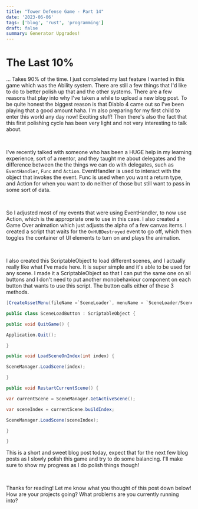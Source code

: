 ```yaml
---
title: "Tower Defense Game - Part 14"
date: '2023-06-06'
tags: ['blog', 'rust', 'programming']
draft: false
summary: Generator Upgrades!
---
```


# **The Last 10%**

... Takes 90% of the time. I just completed my last feature I wanted in this game which was the Ability system. There are still a few things that I'd like to do to better polish up that and the other systems. There are a few reasons that play into why I've taken a while to upload a new blog post. To be quite honest the biggest reason is that Diablo 4 came out so I've been playing that a good amount haha. I'm also preparing for my first child to enter this world any day now! Exciting stuff! Then there's also the fact that this first polishing cycle has been very light and not very interesting to talk about.

‍

I've recently talked with someone who has been a HUGE help in my learning experience, sort of a mentor, and they taught me about delegates and the difference between the the things we can do with delegates, such as `EventHandler`, `Func` and `Action`. EventHandler is used to interact with the object that invokes the event. Func is used when you want a return type, and Action for when you want to do neither of those but still want to pass in some sort of data.

‍

So I adjusted most of my events that were using EventHandler, to now use Action, which is the appropriate one to use in this case. I also created a Game Over animation which just adjusts the alpha of a few canvas items. I created a script that waits for the `OnHUBDestroyed` event to go off, which then toggles the container of UI elements to turn on and plays the animation.

‍

I also created this ScriptableObject to load different scenes, and I actually really like what I've made here. It is super simple and it's able to be used for any scene. I made it a ScriptableObject so that I can put the same one on all buttons and I don't need to put another monobehaviour component on each button that wants to use this script. The button calls either of these 3 methods.

```csharp
[CreateAssetMenu(fileName =`SceneLoader`, menuName = `SceneLoader/SceneLoader`)]

public class SceneLoadButton : ScriptableObject {

public void QuitGame() {

Application.Quit();

}

public void LoadSceneOnIndex(int index) {

SceneManager.LoadScene(index);

}

public void RestartCurrentScene() {

var currentScene = SceneManager.GetActiveScene();

var sceneIndex = currentScene.buildIndex;

SceneManager.LoadScene(sceneIndex);

}

}
```

This is a short and sweet blog post today, expect that for the next few blog posts as I slowly polish this game and try to do some balancing. I'll make sure to show my progress as I do polish things though!

‍

Thanks for reading! Let me know what you thought of this post down below! How are your projects going? What problems are you currently running into?
